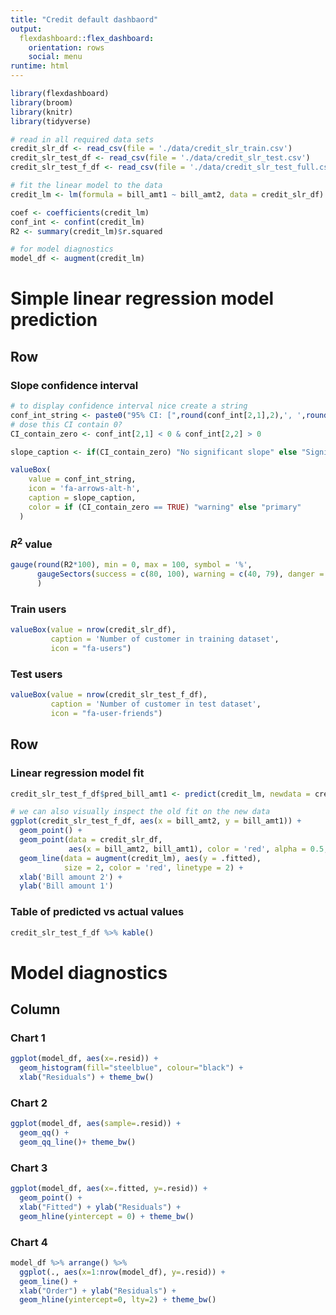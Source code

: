 ```yaml
---
title: "Credit default dashbaord"
output: 
  flexdashboard::flex_dashboard:
    orientation: rows
    social: menu
runtime: html
---
```


```r
library(flexdashboard)
library(broom)
library(knitr)
library(tidyverse)

# read in all required data sets
credit_slr_df <- read_csv(file = './data/credit_slr_train.csv')
credit_slr_test_df <- read_csv(file = './data/credit_slr_test.csv')
credit_slr_test_f_df <- read_csv(file = './data/credit_slr_test_full.csv')

# fit the linear model to the data
credit_lm <- lm(formula = bill_amt1 ~ bill_amt2, data = credit_slr_df)

coef <- coefficients(credit_lm)
conf_int <- confint(credit_lm)
R2 <- summary(credit_lm)$r.squared

# for model diagnostics
model_df <- augment(credit_lm)
```


Simple linear regression model prediction
=======================================================================

Row
-----------------------------------------------------------------------

### Slope confidence interval {.value-box}

```r
# to display confidence interval nice create a string
conf_int_string <- paste0("95% CI: [",round(conf_int[2,1],2),', ',round(conf_int[2,2],2),']')
# dose this CI contain 0? 
CI_contain_zero <- conf_int[2,1] < 0 & conf_int[2,2] > 0

slope_caption <- if(CI_contain_zero) "No significant slope" else "Significant slope"

valueBox(
    value = conf_int_string,
    icon = 'fa-arrows-alt-h',
    caption = slope_caption,
    color = if (CI_contain_zero == TRUE) "warning" else "primary"
  )

```

### $R^2$ value {.value-box}

```r

gauge(round(R2*100), min = 0, max = 100, symbol = '%', 
      gaugeSectors(success = c(80, 100), warning = c(40, 79), danger = c(0, 39))
      )

```


### Train users {.value-box}

```r

valueBox(value = nrow(credit_slr_df),
         caption = 'Number of customer in training dataset', 
         icon = "fa-users")

```


### Test users {.value-box}

```r

valueBox(value = nrow(credit_slr_test_f_df),
         caption = 'Number of customer in test dataset', 
         icon = "fa-user-friends")

```

Row
-----------------------------------------------------------------------

### Linear regression model fit {data-width=700}

```r
credit_slr_test_f_df$pred_bill_amt1 <- predict(credit_lm, newdata = credit_slr_test_df)

# we can also visually inspect the old fit on the new data
ggplot(credit_slr_test_f_df, aes(x = bill_amt2, y = bill_amt1)) +
  geom_point() +
  geom_point(data = credit_slr_df, 
             aes(x = bill_amt2, bill_amt1), color = 'red', alpha = 0.5, shape = 1) + 
  geom_line(data = augment(credit_lm), aes(y = .fitted),
            size = 2, color = 'red', linetype = 2) +
  xlab('Bill amount 2') +
  ylab('Bill amount 1')
```

### Table of predicted vs actual values {data-width=340}

```r
credit_slr_test_f_df %>% kable()
```


Model diagnostics
=======================================================================

Column {.tabset}
-------------------------------------
   
### Chart 1

```r
ggplot(model_df, aes(x=.resid)) + 
  geom_histogram(fill="steelblue", colour="black") +
  xlab("Residuals") + theme_bw()

```   
 
### Chart 2
    
```r

ggplot(model_df, aes(sample=.resid)) + 
  geom_qq() + 
  geom_qq_line()+ theme_bw()
```

### Chart 3

```r
ggplot(model_df, aes(x=.fitted, y=.resid)) + 
  geom_point() +
  xlab("Fitted") + ylab("Residuals") + 
  geom_hline(yintercept = 0) + theme_bw()

```   

### Chart 4

```r

model_df %>% arrange() %>% 
  ggplot(., aes(x=1:nrow(model_df), y=.resid)) + 
  geom_line() + 
  xlab("Order") + ylab("Residuals") + 
  geom_hline(yintercept=0, lty=2) + theme_bw()


```   
